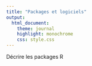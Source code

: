```yaml
---
title: "Packages et logiciels"
output:
  html_document:
    theme: journal
    highlight: monochrome
    css: style.css
---
```


Décrire les packages R

